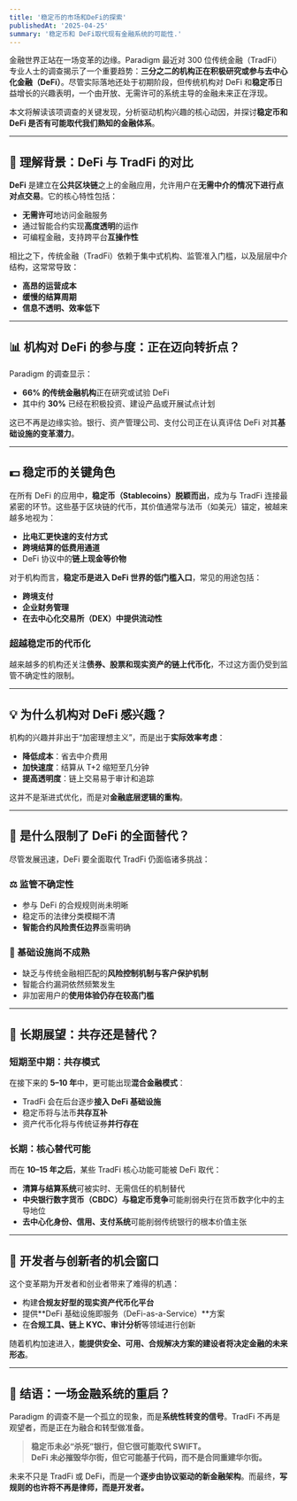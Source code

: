 ```yaml
---
title: '稳定币的市场和DeFi的探索'
publishedAt: '2025-04-25'
summary: '稳定币和 DeFi取代现有金融系统的可能性.'
---
```


金融世界正站在一场变革的边缘。Paradigm 最近对 300 位传统金融（TradFi）专业人士的调查揭示了一个重要趋势：**三分之二的机构正在积极研究或参与去中心化金融（DeFi）**。尽管实际落地还处于初期阶段，但传统机构对 DeFi 和**稳定币**日益增长的兴趣表明，一个由开放、无需许可的系统主导的金融未来正在浮现。

本文将解读该项调查的关键发现，分析驱动机构兴趣的核心动因，并探讨**稳定币和 DeFi 是否有可能取代我们熟知的金融体系**。

---

## 📖 理解背景：DeFi 与 TradFi 的对比

**DeFi** 是建立在**公共区块链**之上的金融应用，允许用户在**无需中介的情况下进行点对点交易**。它的核心特性包括：

- **无需许可**地访问金融服务
- 通过智能合约实现**高度透明**的运作
- 可编程金融，支持跨平台**互操作性**

相比之下，传统金融（TradFi）依赖于集中式机构、监管准入门槛，以及层层中介结构，这常常导致：

- **高昂的运营成本**
- **缓慢的结算周期**
- **信息不透明、效率低下**

---

## 📊 机构对 DeFi 的参与度：正在迈向转折点？

Paradigm 的调查显示：

- **66% 的传统金融机构**正在研究或试验 DeFi
- 其中约 **30%** 已经在积极投资、建设产品或开展试点计划

这已不再是边缘实验。银行、资产管理公司、支付公司正在认真评估 DeFi 对其**基础设施的变革潜力**。

---

## 💵 稳定币的关键角色

在所有 DeFi 的应用中，**稳定币（Stablecoins）脱颖而出**，成为与 TradFi 连接最紧密的环节。这些基于区块链的代币，其价值通常与法币（如美元）锚定，被越来越多地视为：

- **比电汇更快速的支付方式**
- **跨境结算的低费用通道**
- DeFi 协议中的**链上现金等价物**

对于机构而言，**稳定币是进入 DeFi 世界的低门槛入口**，常见的用途包括：

- **跨境支付**
- **企业财务管理**
- **在去中心化交易所（DEX）中提供流动性**

### 超越稳定币的代币化

越来越多的机构还关注**债券、股票和现实资产的链上代币化**，不过这方面仍受到监管不确定性的限制。

---

## 💡 为什么机构对 DeFi 感兴趣？

机构的兴趣并非出于“加密理想主义”，而是出于**实际效率考虑**：

- **降低成本**：省去中介费用
- **加快速度**：结算从 T+2 缩短至几分钟
- **提高透明度**：链上交易易于审计和追踪

这并不是渐进式优化，而是对**金融底层逻辑的重构**。

---

## 🚧 是什么限制了 DeFi 的全面替代？

尽管发展迅速，DeFi 要全面取代 TradFi 仍面临诸多挑战：

### ⚖️ 监管不确定性

- 参与 DeFi 的合规规则尚未明晰
- 稳定币的法律分类模糊不清
- **智能合约风险责任边界**亟需明确

### 🧱 基础设施尚不成熟

- 缺乏与传统金融相匹配的**风险控制机制与客户保护机制**
- 智能合约漏洞依然频繁发生
- 非加密用户的**使用体验仍存在较高门槛**

---

## 🔮 长期展望：共存还是替代？

### **短期至中期：共存模式**

在接下来的 **5–10 年**中，更可能出现**混合金融模式**：

- TradFi 会在后台逐步**接入 DeFi 基础设施**
- 稳定币将与法币**共存互补**
- 资产代币化将与传统证券**并行存在**

### **长期：核心替代可能**

而在 **10–15 年之后**，某些 TradFi 核心功能可能被 DeFi 取代：

- **清算与结算系统**可被实时、无需信任的机制替代
- **中央银行数字货币（CBDC）与稳定币竞争**可能削弱央行在货币数字化中的主导地位
- **去中心化身份、信用、支付系统**可能削弱传统银行的根本价值主张

---

## 👷 开发者与创新者的机会窗口

这个变革期为开发者和创业者带来了难得的机遇：

- 构建**合规友好型的现实资产代币化平台**
- 提供**DeFi 基础设施即服务（DeFi-as-a-Service）**方案
- 在**合规工具、链上 KYC、审计分析**等领域进行创新

随着机构加速进入，**能提供安全、可用、合规解决方案的建设者将决定金融的未来形态**。

---

## 🧭 结语：一场金融系统的重启？

Paradigm 的调查不是一个孤立的现象，而是**系统性转变的信号**。TradFi 不再是观望者，而是正在为融合和转型做准备。

> **稳定币未必“杀死”银行，但它很可能取代 SWIFT。**  
> **DeFi 未必摧毁华尔街，但它可能基于代码，而不是合同重建华尔街。**

未来不只是 TradFi 或 DeFi，而是一个**逐步由协议驱动的新金融架构**。而最终，**写规则的也许将不再是律师，而是开发者。**
